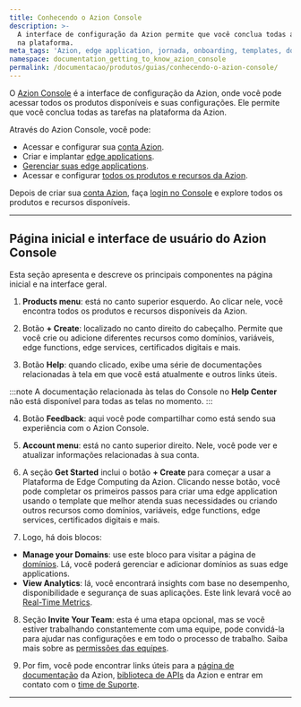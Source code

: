 ```yaml
---
title: Conhecendo o Azion Console
description: >-
  A interface de configuração da Azion permite que você conclua todas as tarefas
  na plataforma.
meta_tags: 'Azion, edge application, jornada, onboarding, templates, domínios, tráfego'
namespace: documentation_getting_to_know_azion_console
permalink: /documentacao/produtos/guias/conhecendo-o-azion-console/
---
```


O [Azion Console](https://console.azion.com) é a interface de configuração da Azion, onde você pode acessar todos os produtos disponíveis e suas configurações. Ele permite que você conclua todas as tarefas na plataforma da Azion.

Através do Azion Console, você pode:

- Acessar e configurar sua [conta Azion](/pt-br/documentacao/produtos/contas/criar-uma-conta/).
- Criar e implantar [edge applications](/pt-br/documentacao/produtos/build/edge-application/).
- [Gerenciar suas edge applications](/pt-br/documentacao/produtos/guias/build/definir-configuracoes-principais/).
- Acessar e configurar [todos os produtos e recursos da Azion](/pt-br/documentacao/).

Depois de criar sua [conta Azion](/pt-br/documentacao/produtos/contas/criar-uma-conta/), faça [login no Console](https://console.azion.com) e explore todos os produtos e recursos disponíveis.

---

## Página inicial e interface de usuário do Azion Console

Esta seção apresenta e descreve os principais componentes na página inicial e na interface geral.

1. **Products menu**: está no canto superior esquerdo. Ao clicar nele, você encontra todos os produtos e recursos disponíveis da Azion.

2. Botão **+ Create**: localizado no canto direito do cabeçalho. Permite que você crie ou adicione diferentes recursos como domínios, variáveis, edge functions, edge services, certificados digitais e mais.

3. Botão **Help**: quando clicado, exibe uma série de documentações relacionadas à tela em que você está atualmente e outros links úteis.

:::note
A documentação relacionada às telas do Console no **Help Center** não está disponível para todas as telas no momento.
:::

4. Botão **Feedback**: aqui você pode compartilhar como está sendo sua experiência com o Azion Console.

5. **Account menu**: está no canto superior direito. Nele, você pode ver e atualizar informações relacionadas à sua conta.

6. A seção **Get Started** inclui o botão **+ Create** para começar a usar a Plataforma de Edge Computing da Azion. Clicando nesse botão, você pode completar os primeiros passos para criar uma edge application usando o template que melhor atenda suas necessidades ou criando outros recursos como domínios, variáveis, edge functions, edge services, certificados digitais e mais.

7. Logo, há dois blocos:
- **Manage your Domains**: use este bloco para visitar a página de [domínios](/pt-br/documentacao/produtos/build/edge-application/domains/). Lá, você poderá gerenciar e adicionar domínios as suas edge applications.
- **View Analytics**: lá, você encontrará insights com base no desempenho, disponibilidade e segurança de suas aplicações. Este link levará você ao [Real-Time Metrics](/pt-br/documentacao/produtos/observe/real-time-metrics/).

8. Seção **Invite Your Team**: esta é uma etapa opcional, mas se você estiver trabalhando constantemente com uma equipe, pode convidá-la para ajudar nas configurações e em todo o processo de trabalho. Saiba mais sobre as [permissões das equipes](/pt-br/documentacao/produtos/gestao-de-contas/teams-permissions/).

9. Por fim, você pode encontrar links úteis para a [página de documentação](/pt-br/documentacao/) da Azion, [biblioteca de APIs](https://api.azion.com/) da Azion e entrar em contato com o [time de Suporte](https://tickets.azion.com/en/support/loginen/support/login).

---

